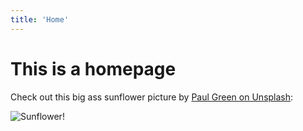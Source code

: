 ```yaml
---
title: 'Home'
---
```


# This is a homepage

Check out this big ass sunflower picture by [Paul Green on
Unsplash](https://unsplash.com/photos/5lRxNLHfZOY):

![Sunflower!](../images/sunflower.jpg)
